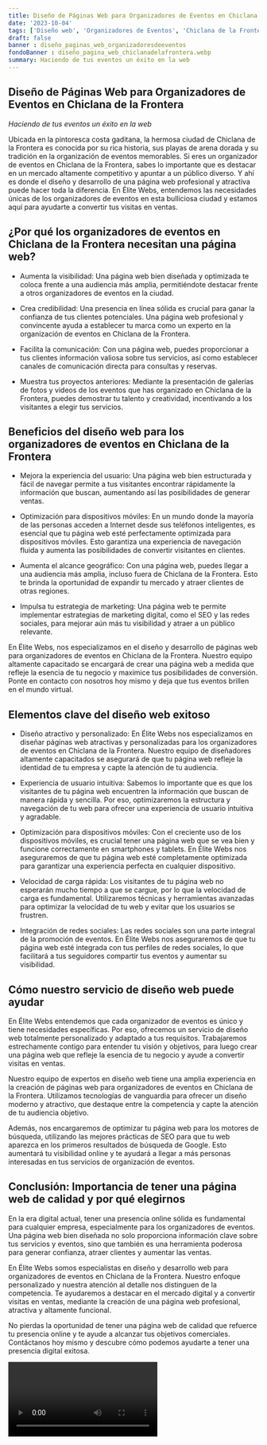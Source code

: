 ```yaml
---
title: Diseño de Páginas Web para Organizadores de Eventos en Chiclana de la Frontera
date: '2023-10-04'
tags: ['Diseño web', 'Organizadores de Eventos', 'Chiclana de la Frontera']
draft: false
banner : diseño_paginas_web_organizadoresdeeventos
fondoBanner : diseño_pagina_web_chiclanadelafrontera.webp
summary: Haciendo de tus eventos un éxito en la web
---
```


## Diseño de Páginas Web para Organizadores de Eventos en Chiclana de la Frontera

*Haciendo de tus eventos un éxito en la web*

Ubicada en la pintoresca costa gaditana, la hermosa ciudad de Chiclana de la Frontera es conocida por su rica historia, sus playas de arena dorada y su tradición en la organización de eventos memorables. Si eres un organizador de eventos en Chiclana de la Frontera, sabes lo importante que es destacar en un mercado altamente competitivo y apuntar a un público diverso. Y ahí es donde el diseño y desarrollo de una página web profesional y atractiva puede hacer toda la diferencia. En Élite Webs, entendemos las necesidades únicas de los organizadores de eventos en esta bulliciosa ciudad y estamos aquí para ayudarte a convertir tus visitas en ventas.

## ¿Por qué los organizadores de eventos en Chiclana de la Frontera necesitan una página web?

- Aumenta la visibilidad: Una página web bien diseñada y optimizada te coloca frente a una audiencia más amplia, permitiéndote destacar frente a otros organizadores de eventos en la ciudad.

- Crea credibilidad: Una presencia en línea sólida es crucial para ganar la confianza de tus clientes potenciales. Una página web profesional y convincente ayuda a establecer tu marca como un experto en la organización de eventos en Chiclana de la Frontera.

- Facilita la comunicación: Con una página web, puedes proporcionar a tus clientes información valiosa sobre tus servicios, así como establecer canales de comunicación directa para consultas y reservas.

- Muestra tus proyectos anteriores: Mediante la presentación de galerías de fotos y videos de los eventos que has organizado en Chiclana de la Frontera, puedes demostrar tu talento y creatividad, incentivando a los visitantes a elegir tus servicios.

## Beneficios del diseño web para los organizadores de eventos en Chiclana de la Frontera

- Mejora la experiencia del usuario: Una página web bien estructurada y fácil de navegar permite a tus visitantes encontrar rápidamente la información que buscan, aumentando así las posibilidades de generar ventas.

- Optimización para dispositivos móviles: En un mundo donde la mayoría de las personas acceden a Internet desde sus teléfonos inteligentes, es esencial que tu página web esté perfectamente optimizada para dispositivos móviles. Esto garantiza una experiencia de navegación fluida y aumenta las posibilidades de convertir visitantes en clientes.

- Aumenta el alcance geográfico: Con una página web, puedes llegar a una audiencia más amplia, incluso fuera de Chiclana de la Frontera. Esto te brinda la oportunidad de expandir tu mercado y atraer clientes de otras regiones.

- Impulsa tu estrategia de marketing: Una página web te permite implementar estrategias de marketing digital, como el SEO y las redes sociales, para mejorar aún más tu visibilidad y atraer a un público relevante.

En Élite Webs, nos especializamos en el diseño y desarrollo de páginas web para organizadores de eventos en Chiclana de la Frontera. Nuestro equipo altamente capacitado se encargará de crear una página web a medida que refleje la esencia de tu negocio y maximice tus posibilidades de conversión. Ponte en contacto con nosotros hoy mismo y deja que tus eventos brillen en el mundo virtual.

<GifSeo />

<Cta />

## Elementos clave del diseño web exitoso

- Diseño atractivo y personalizado: En Élite Webs nos especializamos en diseñar páginas web atractivas y personalizadas para los organizadores de eventos en Chiclana de la Frontera. Nuestro equipo de diseñadores altamente capacitados se asegurará de que tu página web refleje la identidad de tu empresa y capte la atención de tu audiencia.

- Experiencia de usuario intuitiva: Sabemos lo importante que es que los visitantes de tu página web encuentren la información que buscan de manera rápida y sencilla. Por eso, optimizaremos la estructura y navegación de tu web para ofrecer una experiencia de usuario intuitiva y agradable.

- Optimización para dispositivos móviles: Con el creciente uso de los dispositivos móviles, es crucial tener una página web que se vea bien y funcione correctamente en smartphones y tablets. En Élite Webs nos aseguraremos de que tu página web esté completamente optimizada para garantizar una experiencia perfecta en cualquier dispositivo.

- Velocidad de carga rápida: Los visitantes de tu página web no esperarán mucho tiempo a que se cargue, por lo que la velocidad de carga es fundamental. Utilizaremos técnicas y herramientas avanzadas para optimizar la velocidad de tu web y evitar que los usuarios se frustren.

- Integración de redes sociales: Las redes sociales son una parte integral de la promoción de eventos. En Élite Webs nos aseguraremos de que tu página web esté integrada con tus perfiles de redes sociales, lo que facilitará a tus seguidores compartir tus eventos y aumentar su visibilidad.

## Cómo nuestro servicio de diseño web puede ayudar

En Élite Webs entendemos que cada organizador de eventos es único y tiene necesidades específicas. Por eso, ofrecemos un servicio de diseño web totalmente personalizado y adaptado a tus requisitos. Trabajaremos estrechamente contigo para entender tu visión y objetivos, para luego crear una página web que refleje la esencia de tu negocio y ayude a convertir visitas en ventas.

Nuestro equipo de expertos en diseño web tiene una amplia experiencia en la creación de páginas web para organizadores de eventos en Chiclana de la Frontera. Utilizamos tecnologías de vanguardia para ofrecer un diseño moderno y atractivo, que destaque entre la competencia y capte la atención de tu audiencia objetivo.

Además, nos encargaremos de optimizar tu página web para los motores de búsqueda, utilizando las mejores prácticas de SEO para que tu web aparezca en los primeros resultados de búsqueda de Google. Esto aumentará tu visibilidad online y te ayudará a llegar a más personas interesadas en tus servicios de organización de eventos.

## Conclusión: Importancia de tener una página web de calidad y por qué elegirnos

En la era digital actual, tener una presencia online sólida es fundamental para cualquier empresa, especialmente para los organizadores de eventos. Una página web bien diseñada no solo proporciona información clave sobre tus servicios y eventos, sino que también es una herramienta poderosa para generar confianza, atraer clientes y aumentar las ventas.

En Élite Webs somos especialistas en diseño y desarrollo web para organizadores de eventos en Chiclana de la Frontera. Nuestro enfoque personalizado y nuestra atención al detalle nos distinguen de la competencia. Te ayudaremos a destacar en el mercado digital y a convertir visitas en ventas, mediante la creación de una página web profesional, atractiva y altamente funcional.

No pierdas la oportunidad de tener una página web de calidad que refuerce tu presencia online y te ayude a alcanzar tus objetivos comerciales. Contáctanos hoy mismo y descubre cómo podemos ayudarte a tener una presencia digital exitosa.

<Video />

<CtaBot job='Organizadores de Eventos' city='Chiclana de la Frontera'/>

<Gmaps query='Chiclana de la Frontera+españa+maps' />